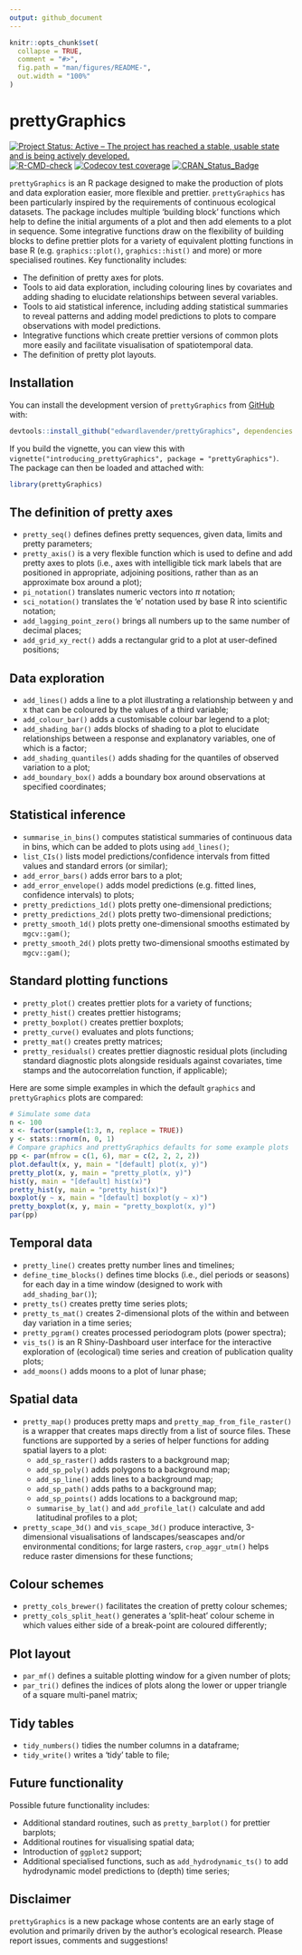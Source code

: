 ```yaml
---
output: github_document
---
```


```r
knitr::opts_chunk$set(
  collapse = TRUE,
  comment = "#>",
  fig.path = "man/figures/README-",
  out.width = "100%"
)
```

# prettyGraphics

<!-- badges: start -->
[![Project Status: Active – The project has reached a stable, usable state and is being actively developed.](https://www.repostatus.org/badges/latest/active.svg)](https://www.repostatus.org/#active)
[![R-CMD-check](https://github.com/edwardlavender/prettyGraphics/workflows/R-CMD-check/badge.svg)](https://github.com/edwardlavender/prettyGraphics/actions)
[![Codecov test coverage](https://codecov.io/gh/edwardlavender/prettyGraphics/branch/master/graph/badge.svg)](https://codecov.io/gh/edwardlavender/prettyGraphics?branch=master)
[![CRAN_Status_Badge](http://www.r-pkg.org/badges/version/prettyGraphics)](https://cran.r-project.org/package=prettyGraphics)
<!-- badges: end -->

`prettyGraphics` is an R package designed to make the production of plots and data exploration easier, more flexible and prettier. `prettyGraphics` has been particularly inspired by the requirements of continuous ecological datasets. The package includes multiple 'building block' functions which help to define the initial arguments of a plot and then add elements to a plot in sequence. Some integrative functions draw on the flexibility of building blocks to define prettier plots for a variety of equivalent plotting functions in base R (e.g. `graphics::plot()`, `graphics::hist()` and more) or more specialised routines. Key functionality includes: 

  * The definition of pretty axes for plots. 
  * Tools to aid data exploration, including colouring lines by covariates and adding shading to elucidate relationships between several variables. 
  * Tools to aid statistical inference, including adding statistical summaries to reveal patterns and adding model predictions to plots to compare observations with model predictions. 
  * Integrative functions which create prettier versions of common plots more easily and facilitate visualisation of spatiotemporal data. 
  * The definition of pretty plot layouts. 

## Installation

You can install the development version of `prettyGraphics` from [GitHub](https://github.com) with:

```r
devtools::install_github("edwardlavender/prettyGraphics", dependencies = TRUE, build_vignette = TRUE)
```

If you build the vignette, you can view this with `vignette("introducing_prettyGraphics", package = "prettyGraphics")`. The package can then be loaded and attached with:
```r
library(prettyGraphics)
```

## The definition of pretty axes

* `pretty_seq()` defines defines pretty sequences, given data, limits and pretty parameters; 
* `pretty_axis()` is a very flexible function which is used to define and add pretty axes to plots (i.e., axes with intelligible tick mark labels that are positioned in appropriate, adjoining positions, rather than as an approximate box around a plot);
* `pi_notation()` translates numeric vectors into $\pi$ notation; 
* `sci_notation()` translates the 'e' notation used by base R into scientific notation;
* `add_lagging_point_zero()` brings all numbers up to the same number of decimal places;
* `add_grid_xy_rect()` adds a rectangular grid to a plot at user-defined positions;

## Data exploration 

* `add_lines()` adds a line to a plot illustrating a relationship between y and x that can be coloured by the values of a third variable;
* `add_colour_bar()` adds a customisable colour bar legend to a plot;
* `add_shading_bar()` adds blocks of shading to a plot to elucidate relationships between a response and explanatory variables, one of which is a factor;
* `add_shading_quantiles()` adds shading for the quantiles of observed variation to a plot;
* `add_boundary_box()` adds a boundary box around observations at specified coordinates; 

## Statistical inference 

* `summarise_in_bins()` computes statistical summaries of continuous data in bins, which can be added to plots using `add_lines()`;
* `list_CIs()` lists model predictions/confidence intervals from fitted values and standard errors (or similar);
* `add_error_bars()` adds error bars to a plot;
* `add_error_envelope()` adds model predictions (e.g. fitted lines, confidence intervals) to plots;
* `pretty_predictions_1d()` plots pretty one-dimensional predictions; 
* `pretty_predictions_2d()` plots pretty two-dimensional predictions; 
* `pretty_smooth_1d()` plots pretty one-dimensional smooths estimated by `mgcv::gam()`;
* `pretty_smooth_2d()` plots pretty two-dimensional smooths estimated by `mgcv::gam()`;


## Standard plotting functions 

* `pretty_plot()` creates prettier plots for a variety of functions; 
* `pretty_hist()` creates prettier histograms;
* `pretty_boxplot()` creates prettier boxplots;
* `pretty_curve()` evaluates and plots functions;
* `pretty_mat()` creates pretty matrices;
* `pretty_residuals()` creates prettier diagnostic residual plots (including standard diagnostic plots alongside residuals against covariates, time stamps and the autocorrelation function, if applicable); 

Here are some simple examples in which the default `graphics` and `prettyGraphics` plots are compared:

```r
# Simulate some data 
n <- 100
x <- factor(sample(1:3, n, replace = TRUE))
y <- stats::rnorm(n, 0, 1)
# Compare graphics and prettyGraphics defaults for some example plots 
pp <- par(mfrow = c(1, 6), mar = c(2, 2, 2, 2))
plot.default(x, y, main = "[default] plot(x, y)")
pretty_plot(x, y, main = "pretty_plot(x, y)")
hist(y, main = "[default] hist(x)")
pretty_hist(y, main = "pretty_hist(x)")
boxplot(y ~ x, main = "[default] boxplot(y ~ x)")
pretty_boxplot(x, y, main = "pretty_boxplot(x, y)")
par(pp)
```

## Temporal data 

* `pretty_line()` creates pretty number lines and timelines;
* `define_time_blocks()` defines time blocks (i.e., diel periods or seasons) for each day in a time window (designed to work with `add_shading_bar()`);
* `pretty_ts()` creates pretty time series plots;
* `pretty_ts_mat()` creates 2-dimensional plots of the within and between day variation in a time series;
* `pretty_pgram()` creates processed periodogram plots (power spectra); 
* `vis_ts()` is an R Shiny-Dashboard user interface for the interactive exploration of (ecological) time series and creation of publication quality plots;
* `add_moons()` adds moons to a plot of lunar phase; 

## Spatial data 

* `pretty_map()` produces pretty maps and `pretty_map_from_file_raster()` is a wrapper that creates maps directly from a list of source files. These functions are supported by a series of helper functions for adding spatial layers to a plot: 
    - `add_sp_raster()` adds rasters to a background map; 
    - `add_sp_poly()` adds polygons to a background map; 
    - `add_sp_line()` adds lines to a background map;
    - `add_sp_path()` adds paths to a background map;
    - `add_sp_points()` adds locations to a background map;
    - `summarise_by_lat()` and `add_profile_lat()` calculate and add latitudinal profiles to a plot; 
    
* `pretty_scape_3d()` and `vis_scape_3d()` produce interactive, 3-dimensional visualisations of landscapes/seascapes and/or environmental conditions; for large rasters, `crop_aggr_utm()` helps reduce raster dimensions for these functions;

## Colour schemes

* `pretty_cols_brewer()` facilitates the creation of pretty colour schemes;
* `pretty_cols_split_heat()` generates a 'split-heat' colour scheme in which values either side of a break-point are coloured differently; 

## Plot layout

* `par_mf()` defines a suitable plotting window for a given number of plots;
* `par_tri()` defines the indices of plots along the lower or upper triangle of a square multi-panel matrix;

## Tidy tables

* `tidy_numbers()` tidies the number columns in a dataframe; 
* `tidy_write()` writes a 'tidy' table to file;

## Future functionality 

Possible future functionality includes: 

* Additional standard routines, such as `pretty_barplot()` for prettier barplots;
* Additional routines for visualising spatial data;
* Introduction of `ggplot2` support; 
* Additional specialised functions, such as `add_hydrodynamic_ts()` to add hydrodynamic model predictions to (depth) time series;

## Disclaimer

`prettyGraphics` is a new package whose contents are an early stage of evolution and primarily driven by the author's ecological research. Please report issues, comments and suggestions! 
